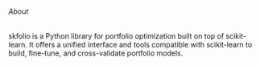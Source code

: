 ###### About
skfolio is a Python library for portfolio optimization built on top of scikit-learn.
It offers a unified interface and tools compatible with scikit-learn to build, fine-tune, and cross-validate portfolio models.